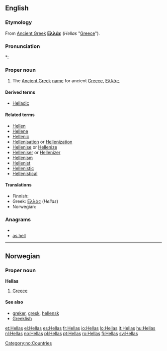 ==English==

===Etymology===
From [[Ancient Greek]] '''[[Ελλάς]]''' (''Hellas'' "[[Greece]]").

===Pronunciation===
*: {{rhymes|ɛləs}}

===Proper noun===
{{en-proper noun}}

# The [[Ancient Greek]] [[name]] for ancient [[Greece]], [[Ελλάς]].

====Derived terms====
* [[Helladic]]

====Related terms====
* [[Hellen]]
* [[Hellene]]
* [[Hellenic]]
* [[Hellenisation]] or [[Hellenization]]
* [[Hellenise]] or [[Hellenize]]
* [[Helleniser]] or [[Hellenizer]]
* [[Hellenism]]
* [[Hellenist]]
* [[Hellenistic]]
* [[Hellenistical]]

====Translations====
* Finnish: {{t+|fi|Hellas}}
* Greek: [[Ελλάς]] (''Hellas'')
* Norwegian: {{t+|no|Hellas}}

===Anagrams===
* {{alphagram|aehlls}}
* [[as hell#English|as hell]]


----

==Norwegian==

===Proper noun===
'''Hellas'''

# [[Greece]]

====See also====
* [[greker]], [[gresk]], [[hellensk]]
* [[Greeklish]]

[[Category:no:Countries]]

[[et:Hellas]]
[[el:Hellas]]
[[es:Hellas]]
[[fr:Hellas]]
[[io:Hellas]]
[[lo:Hellas]]
[[lt:Hellas]]
[[hu:Hellas]]
[[nl:Hellas]]
[[no:Hellas]]
[[pl:Hellas]]
[[pt:Hellas]]
[[ro:Hellas]]
[[fi:Hellas]]
[[sv:Hellas]]